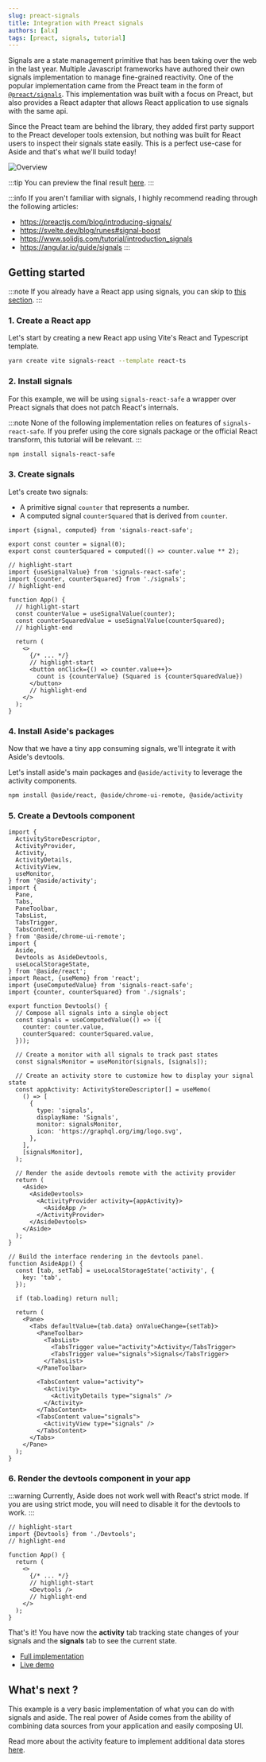 ```yaml
---
slug: preact-signals
title: Integration with Preact signals
authors: [alx]
tags: [preact, signals, tutorial]
---
```


Signals are a state management primitive that has been taking over the web in the last year. Multiple Javascript frameworks have authored their own signals implementation to manage fine-grained reactivity. One of the popular implementation came from the Preact team in the form of [`@preact/signals`](https://github.com/preactjs/signals). This implementation was built with a focus on Preact, but also provides a React adapter that allows React application to use signals with the same api.

Since the Preact team are behind the library, they added first party support to the Preact developer tools extension, but nothing was built for React users to inspect their signals state easily. This is a perfect use-case for Aside and that's what we'll build today!

![Overview](./signals-overview.png)

<!-- truncate -->

:::tip
You can preview the final result [here](https://signals.aside.dev/).
:::


:::info
If you aren't familiar with signals, I highly recommend reading through the following articles:
* https://preactjs.com/blog/introducing-signals/
* https://svelte.dev/blog/runes#signal-boost
* https://www.solidjs.com/tutorial/introduction_signals
* https://angular.io/guide/signals
:::

## Getting started

:::note
If you already have a React app using signals, you can skip to [this section](#4-install-asides-packages).
:::

### 1. Create a React app

Let's start by creating a new React app using Vite's React and Typescript template.

```bash
yarn create vite signals-react --template react-ts
```

### 2. Install signals

For this example, we will be using `signals-react-safe` a wrapper over Preact signals that does not patch React's internals.

:::note
None of the following implementation relies on features of `signals-react-safe`. If you prefer using the core signals package or the official React transform, this tutorial will be relevant.
:::

```bash npm2yarn
npm install signals-react-safe
```

### 3. Create signals

Let's create two signals:
* A primitive signal `counter` that represents a number.
* A computed signal `counterSquared` that is derived from `counter`.

```tsx title="/src/signals.ts"
import {signal, computed} from 'signals-react-safe';

export const counter = signal(0);
export const counterSquared = computed(() => counter.value ** 2);
```

```tsx title="/src/App.tsx"
// highlight-start
import {useSignalValue} from 'signals-react-safe';
import {counter, counterSquared} from './signals';
// highlight-end

function App() {
  // highlight-start
  const counterValue = useSignalValue(counter);
  const counterSquaredValue = useSignalValue(counterSquared);
  // highlight-end

  return (
    <>
      {/* ... */}
      // highlight-start
      <button onClick={() => counter.value++}>
        count is {counterValue} (Squared is {counterSquaredValue})
      </button>
      // highlight-end
    </>
  );
}
```

### 4. Install Aside's packages

Now that we have a tiny app consuming signals, we'll integrate it with Aside's devtools.

Let's install aside's main packages and `@aside/activity` to leverage the activity components.

```bash npm2yarn
npm install @aside/react, @aside/chrome-ui-remote, @aside/activity
```

### 5. Create a Devtools component

```tsx title="/src/Devtools.tsx"
import {
  ActivityStoreDescriptor,
  ActivityProvider,
  Activity,
  ActivityDetails,
  ActivityView,
  useMonitor,
} from '@aside/activity';
import {
  Pane,
  Tabs,
  PaneToolbar,
  TabsList,
  TabsTrigger,
  TabsContent,
} from '@aside/chrome-ui-remote';
import {
  Aside,
  Devtools as AsideDevtools,
  useLocalStorageState,
} from '@aside/react';
import React, {useMemo} from 'react';
import {useComputedValue} from 'signals-react-safe';
import {counter, counterSquared} from './signals';

export function Devtools() {
  // Compose all signals into a single object
  const signals = useComputedValue(() => ({
    counter: counter.value,
    counterSquared: counterSquared.value,
  }));

  // Create a monitor with all signals to track past states
  const signalsMonitor = useMonitor(signals, [signals]);

  // Create an activity store to customize how to display your signal state
  const appActivity: ActivityStoreDescriptor[] = useMemo(
    () => [
      {
        type: 'signals',
        displayName: 'Signals',
        monitor: signalsMonitor,
        icon: 'https://graphql.org/img/logo.svg',
      },
    ],
    [signalsMonitor],
  );

  // Render the aside devtools remote with the activity provider
  return (
    <Aside>
      <AsideDevtools>
        <ActivityProvider activity={appActivity}>
          <AsideApp />
        </ActivityProvider>
      </AsideDevtools>
    </Aside>
  );
}

// Build the interface rendering in the devtools panel.
function AsideApp() {
  const [tab, setTab] = useLocalStorageState('activity', {
    key: 'tab',
  });

  if (tab.loading) return null;

  return (
    <Pane>
      <Tabs defaultValue={tab.data} onValueChange={setTab}>
        <PaneToolbar>
          <TabsList>
            <TabsTrigger value="activity">Activity</TabsTrigger>
            <TabsTrigger value="signals">Signals</TabsTrigger>
          </TabsList>
        </PaneToolbar>

        <TabsContent value="activity">
          <Activity>
            <ActivityDetails type="signals" />
          </Activity>
        </TabsContent>
        <TabsContent value="signals">
          <ActivityView type="signals" />
        </TabsContent>
      </Tabs>
    </Pane>
  );
}
```

### 6. Render the devtools component in your app

:::warning
Currently, Aside does not work well with React's strict mode. If you are using strict mode, you will need to disable it for the devtools to work.
:::

```tsx title="/src/App.tsx"
// highlight-start
import {Devtools} from './Devtools';
// highlight-end

function App() {
  return (
    <>
      {/* ... */}
      // highlight-start
      <Devtools />
      // highlight-end
    </>
  );
}
```

That's it! You have now the **activity** tab tracking state changes of your signals and the **signals** tab to see the current state.

* [Full implementation](https://github.com/alxclark/aside/tree/main/examples/signals-react)
* [Live demo](https://signals.aside.dev/)

## What's next ?

This example is a very basic implementation of what you can do with signals and aside. The real power of Aside comes from the ability of combining data sources from your application and easily composing UI.

Read more about the activity feature to implement additional data stores [here](/docs/apis/activity).
